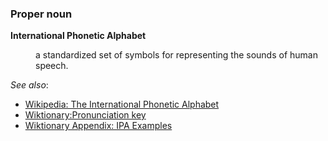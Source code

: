 ===Proper noun===
'''International Phonetic Alphabet'''
:a standardized set of symbols for representing the sounds of human speech.

''See also'':
*[[w:International Phonetic Alphabet|Wikipedia: The International Phonetic Alphabet]]
*[[Wiktionary:Pronunciation key]]
*[[Wiktionary Appendix:IPA Examples|Wiktionary Appendix: IPA Examples]]